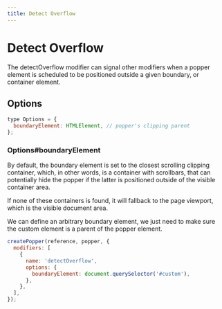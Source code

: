 ```yaml
---
title: Detect Overflow
---
```


# Detect Overflow

The detectOverflow modifier can signal other modifiers when a popper element is
scheduled to be positioned outside a given boundary, or container element.

## Options

```js
type Options = {
  boundaryElement: HTMLElement, // popper's clipping parent
};
```

### Options#boundaryElement

By default, the boundary element is set to the closest scrolling clipping
container, which, in other words, is a container with scrollbars, that can
potentially hide the popper if the latter is positioned outside of the visible
container area.

If none of these containers is found, it will fallback to the page viewport,
which is the visible document area.

We can define an arbitrary boundary element, we just need to make sure the
custom element is a parent of the popper element.

```js
createPopper(reference, popper, {
  modifiers: [
    {
      name: 'detectOverflow',
      options: {
        boundaryElement: document.querySelector('#custom'),
      },
    },
  ],
});
```
